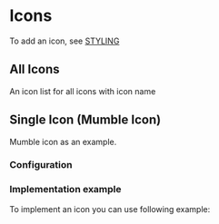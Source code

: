 
# Icons

To add an icon, see [STYLING](/docs/documentation-styling--docs#how-to-generate-icons)

## All Icons

An icon list for all icons with icon name

<Canvas of={IconStory} />

## Single Icon (Mumble Icon)

Mumble icon as an example.

<Canvas of={SingleIconStory} />

### Configuration

<ArgTypes of={SingleIconStory} />

### Implementation example

To implement an icon you can use following example:

```html
<IconMumble className="h-8 w-8 text-interaction" />
```
